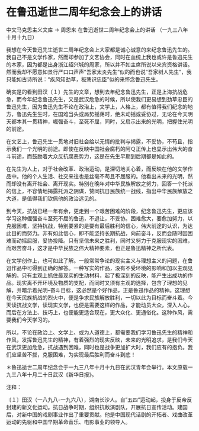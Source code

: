 # 在鲁迅逝世二周年纪念会上的讲话

中文马克思主义文库 -> 周恩来
在鲁迅逝世二周年纪念会上的讲话
（一九三八年十月十九日）

我想在今天鲁迅先生逝世二周年纪念会上大家都是诚心诚意的来纪念鲁迅先生的。我自己不是文学作家，然而却参加了文艺协会，同时在血统上我也或许是鲁迅先生的本家，因为都是出身浙江绍兴城的周家，所以并不如主席所说以来宾资格讲话。然而我却不愿意如景行严口口声声"吾家太炎先生"似的而也说"吾家树人先生"，我只能如古诗所说："疾风知劲草，板荡识忠臣"似的来怀念鲁迅先生。

确实是的看到田汉〔１〕先生的文章，想到去年纪念鲁迅先生，正是上海抗战危急，而今年纪念鲁迅先生，又是武汉危急的时候，所以使我们更易想到劲草忠臣的鲁迅先生，因为鲁迅先生不论在政治上，文学上，人格上，都有值得我们纪念的地方，鲁迅先生生时，在国难当头或局势摇荡时，绝未动摇或妥协过，无论在今天明天都本其一贯精神，崛强奋斗，至死不屈，同时，又启示出来的光明，把握住光明的前途。

在文艺上，鲁迅先生一贯地对旧社会给以无情的批判与揭露，不妥协，不苟且，指示我们一个光明的前途。即使在反映中国社会腐朽的阿Ｑ正传上也显示出伟大的奋斗前途，而鼓励着大众反抗腐恶势力，这是在先生早期到后期都是如此的。

在先生为人上，对于社会改革、政治运动，是深切地关心着，而反映在他的文学作品中。他的个人生活、社交来往也是丝毫不苟且不屈服的。他看出未来的光明，然而却没有离开社会、离开现实。特别在晚年对中华民族解放之努力，回答一个托派的信上，不容情地揭露托派之阴谋，赞同抗日民族统一战线，指出中华民族解放之大道，是值得我们钦佩他的政治远见的。

到今天，抗战已经一年有余，更走到一个艰苦困难的阶段，纪念鲁迅先生，更应该学习这种倔强奋斗至死不屈的鲁迅，不退让，不妥协。困难愈大，要愈加努力，以克服困难，坚持抗战，特别要紧的是要有最后胜利的信心，伟大前途的认识，为达此目的而努力。非有如此信心，即不能坚持长期抗战，向前奋斗，反而会随时因困难而动摇屈服，妥协投降。只有坚信未来之胜利，同时又努力于克服现实的困难，而艰苦奋斗，这才是中华民族之伟大精神要素，也正是鲁迅精神之所代表。

在文学创作上，也可如此了解。一般常常争论的现实主义与理想主义的问题，在鲁迅作品中可得到正确的解答。一种写实的作品，没有不受环境的影响和加以主观见解的。只有主观上抓住最现实的生动材料，起了极深刻的反映，能产生出成功的作品。现实离不开环境及物质的支配，而同时又须有主观的选择，包含了理想的见解，并暗示着光明--奋斗目标，这必然是个好作品，正是鲁迅作品的精神。这理想在今天民族抗战的烈火中，便是争求民族解放胜利，一切以此为目标而奋斗着。今天读抗战文学，读现实文学，也便是需要这样的作品，才能动员大众，深入人心，而后在方法上、技巧上，也便能更适合现在，更大众化、更通俗化。这种作风，需要我们今天学习的。

所以，不论在政治上、文学上、或为人道德上，都需要我们学习鲁迅先生的精神和作风，发挥鲁迅先生的精神，有着强烈的现实反映，未来的光明追求，是我们今天在武汉更加危急，抗战遇到困难，同时也是战争更加扩大时，我们应有的抱负。我们应坚苦不拔，克服困难，为实现最后胜利而奋斗到底！

＊鲁迅逝世二周年纪念会于一九三八年十月十九日在武汉青年会举行。本文原载一九三八年十月二十日武汉《新华日报》。

注释：

〔１〕田汉（一八九八-一九六八），湖南长沙人。自"五四"运动起，投身于反帝反封建的新文化运动。抗日战争时期，组织抗敌演剧队，开展抗日宣传活动。建国后，对新中国的戏剧事业作出了重要贡献。他是中国现代话剧的开拓者、戏曲改革运动的先驱和中国早期革命音乐、电影事业的领导人。

